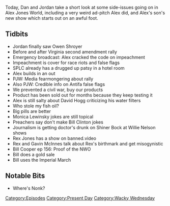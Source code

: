 {{Episode
    | title           = Grab Bag Minisode
    | caption         = [https://knowledgefight.libsyn.com/knowledge-fight-grab-bag-minisode Listen to this episode on Libsyn]
    | episodeNumber   = 390
    | length          = 01:10:46
    | airDate         = January 22, 2020
    | episodeType     = [[:Category:Present Day|Present Day]], [[:Category:Wacky Wednesday|Wacky Wednesday]]
    | appearance      = [[Owen Shroyer]], [[David Hogg]], [[Paul Joseph Watson]], [[Monica Lewinsky]], [[Rex Jones]], [[Gavin McInnes]], [[Bill Cooper]]
    | previousEpisode = [[389: January 15-17, 2020]]
    | nextEpisode     = [[391: January 22, 2020]]
}}

{{Stub}}

Today, Dan and Jordan take a short look at some side-issues going on in Alex Jones World, including a very weird ad-pitch Alex did, and Alex's son's new show which starts out on an awful foot.

==Tidbits==

*Jordan finally saw Owen Shroyer
*Before and after Virginia second amendment rally
*Emergency broadcast: Alex cracked the code on impeachment
*Impeachment is cover for race riots and false flags
*SPLC already has a drugged up patsy in a hotel room
*Alex builds in an out
*PJW: Media fearmongering about rally
*Also PJW: Credible info on Antifa false flags
*We prevented a civil war, buy our products
*Product has been sold out for months because they keep testing it
*Alex is still salty about David Hogg criticizing his water filters
*Who stole my fish oil?
*Big pills are better
*Monica Lewinsky jokes are still topical
*Preachers say don't make Bill Clinton jokes
*Journalism is getting doctor's drunk on Shiner Bock at Willie Nelson shows
*Rex Jones has a show on banned.video
*Rex and Gavin McInnes talk about Rex's birthmark and get misogynistic
*Bill Cooper ep 156: Proof of the NWO
*Bill does a gold sale
*Bill uses the Imperial March

==Notable Bits==

*Where's Nonk?

[[Category:Episodes]]
[[Category:Present Day]]
[[Category:Wacky Wednesday]]
